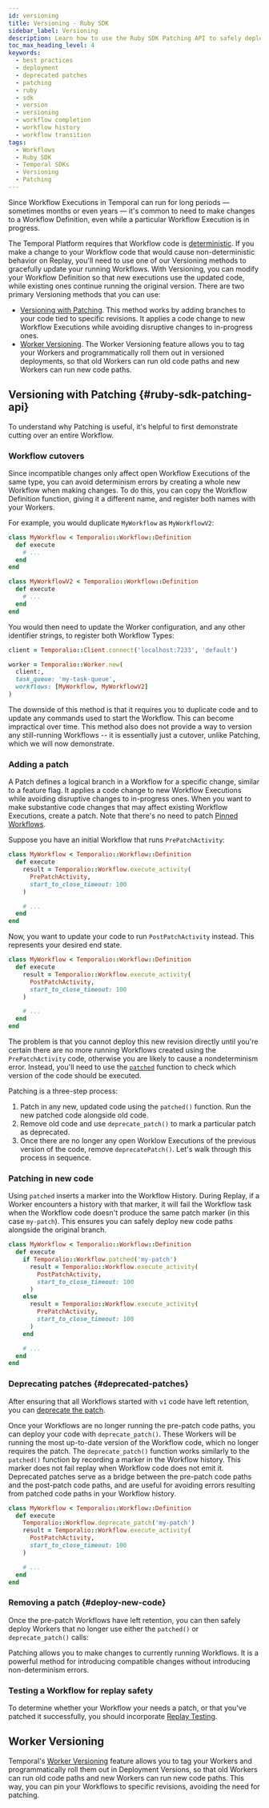 ```yaml
---
id: versioning
title: Versioning - Ruby SDK
sidebar_label: Versioning
description: Learn how to use the Ruby SDK Patching API to safely deploy new code versions, handle deprecated patches, and manage Workflow activities using Temporal for long-running tasks.
toc_max_heading_level: 4
keywords:
  - best practices
  - deployment
  - deprecated patches
  - patching
  - ruby
  - sdk
  - version
  - versioning
  - workflow completion
  - workflow history
  - workflow transition
tags:
  - Workflows
  - Ruby SDK
  - Temporal SDKs
  - Versioning
  - Patching
---
```


Since Workflow Executions in Temporal can run for long periods — sometimes months or even years — it's common to need to make changes to a Workflow Definition, even while a particular Workflow Execution is in progress.

The Temporal Platform requires that Workflow code is [deterministic](/workflow-definition#deterministic-constraints).
If you make a change to your Workflow code that would cause non-deterministic behavior on Replay, you'll need to use one of our Versioning methods to gracefully update your running Workflows.
With Versioning, you can modify your Workflow Definition so that new executions use the updated code, while existing ones continue running the original version.
There are two primary Versioning methods that you can use:

- [Versioning with Patching](#ruby-sdk-patching-api). This method works by adding branches to your code tied to specific revisions. It applies a code change to new Workflow Executions while avoiding disruptive changes to in-progress ones.
- [Worker Versioning](/production-deployment/worker-deployments/worker-versioning). The Worker Versioning feature allows you to tag your Workers and programmatically roll them out in versioned deployments, so that old Workers can run old code paths and new Workers can run new code paths.

## Versioning with Patching {#ruby-sdk-patching-api}

To understand why Patching is useful, it's helpful to first demonstrate cutting over an entire Workflow.

### Workflow cutovers

Since incompatible changes only affect open Workflow Executions of the same type, you can avoid determinism errors by creating a whole new Workflow when making changes.
To do this, you can copy the Workflow Definition function, giving it a different name, and register both names with your Workers.

For example, you would duplicate `MyWorkflow` as `MyWorkflowV2`:

```ruby
class MyWorkflow < Temporalio::Workflow::Definition
  def execute
    # ...
  end
end

class MyWorkflowV2 < Temporalio::Workflow::Definition
  def execute
    # ...
  end
end
```

You would then need to update the Worker configuration, and any other identifier strings, to register both Workflow Types:

```ruby
client = Temporalio::Client.connect('localhost:7233', 'default')

worker = Temporalio::Worker.new(
  client:,
  task_queue: 'my-task-queue',
  workflows: [MyWorkflow, MyWorkflowV2]
)
```

The downside of this method is that it requires you to duplicate code and to update any commands used to start the Workflow.
This can become impractical over time.
This method also does not provide a way to version any still-running Workflows -- it is essentially just a cutover, unlike Patching, which we will now demonstrate.

### Adding a patch

A Patch defines a logical branch in a Workflow for a specific change, similar to a feature flag.
It applies a code change to new Workflow Executions while avoiding disruptive changes to in-progress ones.
When you want to make substantive code changes that may affect existing Workflow Executions, create a patch. Note that there's no need to patch [Pinned Workflows](/worker-versioning).

Suppose you have an initial Workflow that runs `PrePatchActivity`:

```ruby
class MyWorkflow < Temporalio::Workflow::Definition
  def execute
    result = Temporalio::Workflow.execute_activity(
      PrePatchActivity,
      start_to_close_timeout: 100
    )

    # ...
  end
end
```

Now, you want to update your code to run `PostPatchActivity` instead. This represents your desired end state.

```ruby
class MyWorkflow < Temporalio::Workflow::Definition
  def execute
    result = Temporalio::Workflow.execute_activity(
      PostPatchActivity,
      start_to_close_timeout: 100
    )

    # ...
  end
end
```

The problem is that you cannot deploy this new revision directly until you're certain there are no more running Workflows created using the `PrePatchActivity` code, otherwise you are likely to cause a nondeterminism error.
Instead, you'll need to use the [`patched`](https://ruby.temporal.io/Temporalio/Workflow.html#patched-class_method) function to check which version of the code should be executed.

Patching is a three-step process:

1. Patch in any new, updated code using the `patched()` function. Run the new patched code alongside old code.
2. Remove old code and use `deprecate_patch()` to mark a particular patch as deprecated.
3. Once there are no longer any open Worklow Executions of the previous version of the code, remove `deprecatePatch()`.
   Let's walk through this process in sequence.

### Patching in new code

Using `patched` inserts a marker into the Workflow History.
During Replay, if a Worker encounters a history with that marker, it will fail the Workflow task when the Workflow code doesn't produce the same patch marker (in this case `my-patch`).
This ensures you can safely deploy new code paths alongside the original branch.

```ruby
class MyWorkflow < Temporalio::Workflow::Definition
  def execute
    if Temporalio::Workflow.patched('my-patch')
      result = Temporalio::Workflow.execute_activity(
        PostPatchActivity,
        start_to_close_timeout: 100
      )
    else
      result = Temporalio::Workflow.execute_activity(
        PrePatchActivity,
        start_to_close_timeout: 100
      )
    end

    # ...
  end
end
```

### Deprecating patches {#deprecated-patches}

After ensuring that all Workflows started with `v1` code have left retention, you can [deprecate the patch](https://ruby.temporal.io/Temporalio/Workflow.html#deprecate_patch-class_method).

Once your Workflows are no longer running the pre-patch code paths, you can deploy your code with `deprecate_patch()`.
These Workers will be running the most up-to-date version of the Workflow code, which no longer requires the patch.
The `deprecate_patch()` function works similarly to the `patched()` function by recording a marker in the Workflow history.
This marker does not fail replay when Workflow code does not emit it.
Deprecated patches serve as a bridge between the pre-patch code paths and the post-patch code paths, and are useful for avoiding errors resulting from patched code paths in your Workflow history.

```ruby
class MyWorkflow < Temporalio::Workflow::Definition
  def execute
    Temporalio::Workflow.deprecate_patch('my-patch')
    result = Temporalio::Workflow.execute_activity(
      PostPatchActivity,
      start_to_close_timeout: 100
    )

    # ...
  end
end
```

### Removing a patch {#deploy-new-code}

Once the pre-patch Workflows have left retention, you can then safely deploy Workers that no longer use either the `patched()` or `deprecate_patch()` calls:

Patching allows you to make changes to currently running Workflows.
It is a powerful method for introducing compatible changes without introducing non-determinism errors.

### Testing a Workflow for replay safety

To determine whether your Workflow your needs a patch, or that you've patched it successfully, you should incorporate [Replay Testing](/develop/ruby/testing-suite#replay-test).

## Worker Versioning

Temporal's [Worker Versioning](/production-deployment/worker-deployments/worker-versioning) feature allows you to tag your Workers and programmatically roll them out in Deployment Versions, so that old Workers can run old code paths and new Workers can run new code paths. This way, you can pin your Workflows to specific revisions, avoiding the need for patching.
